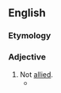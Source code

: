 ==English==

===Etymology===
{{prefix|un|allied|lang=en}}

===Adjective===
{{en-adj|-}}

# Not [[allied]].
#* {{quote-text|year=1973|author=Leonard Frank James|title=Rivalry, reason, and revolution|page=51|passage=England became the rallying-point and a balance in continental politics because her geographical position permitted her to remain '''unallied''' until an emergency threatened her and other nations.}}